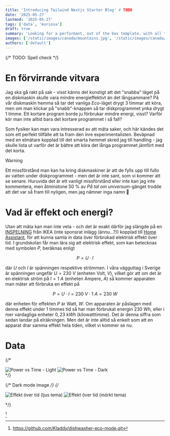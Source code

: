 ```yaml
---
title: 'Introducing Tailwind Nextjs Starter Blog' # TODO
date: '2025-05-27'
lastmod: '2025-05-27'
tags: ['data', 'kuriosa']
draft: true
summary: 'Looking for a performant, out of the box template, with all the best in web technology to support your blogging needs? Checkout the Tailwind Nextjs Starter Blog template.'  # TODO
images: ['/static/images/canada/mountains.jpg', '/static/images/canada/toronto.jpg'] # TODO
authors: ['default']
---
```


{/* TODO: Spell check */}

# En förvirrande vitvara

Jag ska gå rakt på sak - visst känns det konstigt att det "snabba" läget på en diskmaskin skulle vara mindre energieffektivt än det långsammare? På vår diskmaskin hemma så tar det vanliga *Eco*-läget drygt 3 timmar att köra, men om man klickar på "snabb"-knappen så tar diskprogrammet ynka drygt 1 timme. Ett kortare program borde ju förbrukar mindre energi, visst? Varför kör man inte alltid bara det kortare programmet i så fall?

Som fysiker kan man vara intresserad av att mäta saker, och här kändes det som ett perfekt tillfälle att ta fram den inre experimentalisten. Beväpnad med en elmätare kopplad till det smarta hemmet skred jag till handling - jag skulle lista ut varför det är bättre att köra det långa programmet jämfört med det korta.

> [!WARNING]
> Ett missförstånd man kan ha kring diskmaskiner är att de fylls upp till fullo av vatten under diskprogrammet - men det är inte sant, som vi kommer att se senare. Huruvida det är ett vanligt missförstånd eller inte kan jag inte kommentera, men åtminstone 50&nbsp;% av *På tal om universum*-gänget trodde att det var så fram till nyligen, men jag nämner inga namn 👀

# Vad är effekt och energi?

Utan att mäta kan man inte veta - och det är exakt därför jag slängde på en [INSPELNING](https://www.ikea.com/se/sv/p/inspelning-stickpropp-smart-energimaetare-00569836/) från IKEA (inte sponsrat inlägg (ännu...?)) kopplad till [Home Assistant](https://www.home-assistant.io), för att kunna samla in data över förbrukad elektrisk effekt över tid. I grundskolan får man lära sig att elektrisk effekt, som kan betecknas med symbolen $P$, beräknas enligt

$$P=U \cdot I$$

där $U$ och $I$ är spänningen respektive strömmen. I våra vägguttag i Sverige är spänningen ungefär $U=230~V$ (enheten Volt, $V$), vilket gör att om det är en elektrisk ström på $I=1~A$ (enheten Ampere, $A$) så kommer apparaten man mäter att förbruka en effekt på

$$P=U \cdot I=230~V \cdot 1~A=230~W$$

där enheten för effekten $P$ är Watt, $W$. Om apparaten är påslagen med denna effekt under 1 timmes tid så har man förbrukat energin $230~Wh$, eller i mer vardagliga enheter $0,23~kWh$ (kilowatttimme). Det är denna siffra som sedan landar på elräkningen. Men det är inte alltid så enkelt som att en apparat drar samma effekt hela tiden, vilket vi kommer se nu.

# Data

{/* 

<div className="relative">
  <img
    src="/static/images/posts/dishwasher-eco-mode/plots/light/power_vs_time_sensor.elmatare_diskmaskin_power_1.svg"
    alt="Power vs Time - Light"
    className="block dark:hidden"
  />
  <img
    src="/static/images/posts/dishwasher-eco-mode/plots/dark/power_vs_time_sensor.elmatare_diskmaskin_power_1.svg"
    alt="Power vs Time - Dark"
    className="hidden dark:block"
  />
</div> */}

{/* Dark mode image */}
{/* <div className="relative w-full my-6 mx-auto rounded">
  <img
    src="/static/images/posts/dishwasher-eco-mode/plots/light/power_vs_time_sensor.elmatare_diskmaskin_power_1.svg"
    alt="Effekt över tid (ljus tema)"
    className="block dark:hidden w-full rounded"
  />
  <img
    src="/static/images/posts/dishwasher-eco-mode/plots/dark/power_vs_time_sensor.elmatare_diskmaskin_power_1.svg"
    alt="Effekt över tid (mörkt tema)"
    className="hidden dark:block w-full rounded"
  />
</div> */}

<DarkModeImage
  lightSrc="/static/images/posts/dishwasher-eco-mode/plots/light/power_vs_time_sensor.elmatare_diskmaskin_power_1.svg"
  darkSrc="/static/images/posts/dishwasher-eco-mode/plots/dark/power_vs_time_sensor.elmatare_diskmaskin_power_1.svg"
  alt="Effekt över tid"
/>

[^1]

[^1]: https://github.com/Kladdy/dishwasher-eco-mode.git